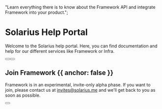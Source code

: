 
  "Learn everything there is to know about the Framework API and integrate Framework into your product.";


<HeroPattern />

# Solarius Help Portal

Welcome to the Solarius help portal. Here, you can find documentation and help for our different services like Framework or Infra.

<div className="not-prose mb-16 mt-6 flex gap-3">
  <Button href="/quickstart" arrow="right" children="Quickstart" />
  <Button href="#services" variant="outline" children="Explore our services" />
</div>

## Join Framework {{ anchor: false }}

Framework is in an experimental, invite-only alpha phase. If you want to join, please contact us at [invites@solarius.me](mailto:invites@solarius.me) and we'll get back to you as soon as possible.

<div className="not-prose">
  <Button
    href="/support"
    variant="text"
    arrow="right"
    children="Find ways to contact us"
  />
</div>

<Resources />
